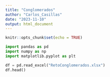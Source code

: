 ```yaml
---
title: "Conglomerados"
author: "Carlos_Casillas"
date: "2023-11-10"
output: html_document
---
```


```r
knitr::opts_chunk$set(echo = TRUE)
```

```python
import pandas as pd
import numpy as np
import matplotlib.pyplot as plt
```

```python
df = pd.read_excel("RetoConglomerados.xlsx")
df.head()
```

